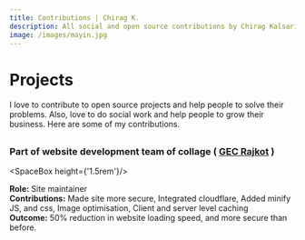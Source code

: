 ```yaml
---
title: Contributions | Chirag K.
description: All social and open source contributions by Chirag Kalsariya.
image: /images/mayin.jpg
---
```



# Projects

I love to contribute to open source projects and help people to solve their problems.
Also, love to do social work and help people to grow their business. Here are some of my contributions.

##

### Part of website development team of collage ( [GEC Rajkot](https://gecrajkot.ac.in) )

<SpaceBox height={'1.5rem'}/>

<ImageBox src="/images/gecrajkot.png" alt="gecrajkot" />

**Role:** Site maintainer
\
**Contributions:** Made site more secure, Integrated cloudflare, Added minify JS, and css, Image optimisation, Client and server level caching
\
**Outcome:** 50% reduction in website loading speed, and more secure than before.